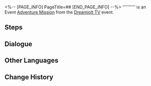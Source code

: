 <%-- [PAGE_INFO]
PageTitle=##
[END_PAGE_INFO] --%>
{{Stub|Dialogue.}}
{{Mission Infobox
|id            = 8020301
|title         = 
|image         = <!--Mission .png-->
|type          = Adventure
|event_name    = Dreamjolt TV
|chapter       = 
|requirements  = [[Adventure Mission]] ''[[Dreamjolt TV]]'' completed
|summary       = <!--official mission summary from Fate's Atlas-->
|characters    = Trailblazer
|startLocation = [[Penacony]] - [[Golden Hour]]
|world         = Penacony
|area          = Golden Hour
|prev          = Dreamjolt TV
|next          = 
|rewards       = 
}}
'''''''''' is an Event [[Adventure Mission]] from the [[Dreamjolt TV]] event.

==Steps==


<!--
==Gameplay Notes==

--><!--
==Trial Character==

-->
==Dialogue==
{{Stub Dialogue}}

{{Dialogue End}}

==Other Languages==
{{Other Languages
|en   = 
|zhs  = 
|zht  = 
|ja   = 
|ko   = 
|es   = 
|fr   = 
|ru   = 
|th   = 
|vi   = 
|de   = 
|id   = 
|pt   = 
}}

==Change History==
{{Change History|2.0}}
